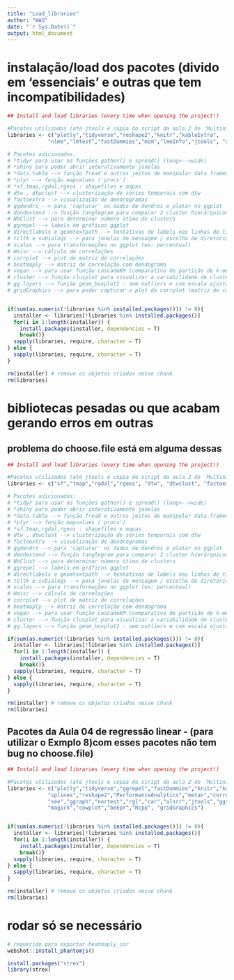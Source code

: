 ---
title: "Load_libraries"
author: "WAG"
date: "`r Sys.Date()`"
output: html_document
---
# instalação/load dos pacotes (divido em 'essenciais' e outras que tem incompatibilidades)
```{r}
## Install and load libraries (every time when opening the project!)

#Pacotes utilizados (até jtools é cópia do script da aula 2 de 'Multinível' (Fávero):
libraries <- c("plotly","tidyverse","reshape2","knitr","kableExtra",
             "nlme","lmtest","fastDummies","msm","lmeInfo","jtools", "shiny", "tidyr", "data.table", "plyr", "gridGraphics")

# Pacotes adicionados:
# *tidyr para usar as funções gather() e spread() (long<-->wide)
# *shiny para poder abrir interativamente janelas
# *data.table --> função fread e outros jeitos de manipular data.frames
# *plyr --> função mapvalues ('procv')
# *sf,tmap,rgdal,rgeos : shapefiles e mapas
# dtw , dtwclust --> clusterização de séries temporais com dtw
# factoextra --> visualização de dendrogramas
# ggdendro --> para 'capturar' os dados de dendros e plotar no ggplot
# dendextend --> função tanglegram para comparar 2 cluster hierárquicos
# NbClust --> para determinar número ótimo de clusters
# ggrepel --> labels em gráficos ggplot
# directlabels e geomtextpath --> tentativas de labels nas linhas de time series
# tcltk e svDialogs --> para janelas de mensagem / escolha de diretório, etc
# scales --> para transformações no ggplot (ex: percentual)
# Hmisc --> cálculo de correlações
# corrplot --> plot de matriz de correlações
# heatmaply --> matriz de correlação com dendograma
# vegan --> para usar função cascadeKM (comparativo de partição de k-means)
# cluster --> função clusplot para visualizar a variabilidade de clusters
# gg.layers --> função geom_boxplot2 : sem outliers e com escala ajustada
# gridGraphics --> para poder capturar o plot do corrplot (matriz de correlação)


if(sum(as.numeric(!libraries %in% installed.packages())) != 0){
  installer <- libraries[!libraries %in% installed.packages()]
  for(i in 1:length(installer)) {
    install.packages(installer, dependencies = T)
    break()}
  sapply(libraries, require, character = T) 
} else {
  sapply(libraries, require, character = T) 
}

rm(installer) # remove os objetos criados nesse chunk
rm(libraries)

```

# bibliotecas pesadas ou que acabam gerando erros em outras
## problema do choose.file está em alguma dessas
```{r}
## Install and load libraries (every time when opening the project!)

#Pacotes utilizados (até jtools é cópia do script da aula 2 de 'Multinível' (Fávero):
libraries <- c("sf","tmap","rgdal","rgeos", "dtw", "dtwclust", "factoextra", "ggdendro", "dendextend", "NbClust", "ggrepel", "directlabels", "geomtextpath", "tcltk", "svDialogs","scales", "Hmisc","corrplot", "heatmaply", "vegan", "cluster", "gg.layers")

# Pacotes adicionados:
# *tidyr para usar as funções gather() e spread() (long<-->wide)
# *shiny para poder abrir interativamente janelas
# *data.table --> função fread e outros jeitos de manipular data.frames
# *plyr --> função mapvalues ('procv')
# *sf,tmap,rgdal,rgeos : shapefiles e mapas
# dtw , dtwclust --> clusterização de séries temporais com dtw
# factoextra --> visualização de dendrogramas
# ggdendro --> para 'capturar' os dados de dendros e plotar no ggplot
# dendextend --> função tanglegram para comparar 2 cluster hierárquicos
# NbClust --> para determinar número ótimo de clusters
# ggrepel --> labels em gráficos ggplot
# directlabels e geomtextpath --> tentativas de labels nas linhas de time series
# tcltk e svDialogs --> para janelas de mensagem / escolha de diretório, etc
# scales --> para transformações no ggplot (ex: percentual)
# Hmisc --> cálculo de correlações
# corrplot --> plot de matriz de correlações
# heatmaply --> matriz de correlação com dendograma
# vegan --> para usar função cascadeKM (comparativo de partição de k-means)
# cluster --> função clusplot para visualizar a variabilidade de clusters
# gg.layers --> função geom_boxplot2 : sem outliers e com escala ajustada

if(sum(as.numeric(!libraries %in% installed.packages())) != 0){
  installer <- libraries[!libraries %in% installed.packages()]
  for(i in 1:length(installer)) {
    install.packages(installer, dependencies = T)
    break()}
  sapply(libraries, require, character = T) 
} else {
  sapply(libraries, require, character = T) 
}

rm(installer) # remove os objetos criados nesse chunk
rm(libraries)

```

## Pacotes da Aula 04 de regressão linear - (para utilizar o Exmplo 8)com esses pacotes não tem bug no choose.file)
```{r}

## Install and load libraries (every time when opening the project!)

#Pacotes utilizados (até jtools é cópia do script da aula 2 de 'Multinível' (Fávero):
libraries <- c("plotly","tidyverse","ggrepel","fastDummies","knitr","kableExtra",
             "splines","reshape2","PerformanceAnalytics","metan","correlation",
             "see","ggraph","nortest","rgl","car","olsrr","jtools","ggstance",
             "magick","cowplot","beepr","Rcpp", "gridGraphics")


if(sum(as.numeric(!libraries %in% installed.packages())) != 0){
  installer <- libraries[!libraries %in% installed.packages()]
  for(i in 1:length(installer)) {
    install.packages(installer, dependencies = T)
    break()}
  sapply(libraries, require, character = T) 
} else {
  sapply(libraries, require, character = T) 
}

rm(installer) # remove os objetos criados nesse chunk
rm(libraries)


```


# rodar só se necessário
```{r}

# requerido para exportar heatmaply_cor
webshot::install_phantomjs()

```


```{r}

install.packages("strex")
library(strex)

```

